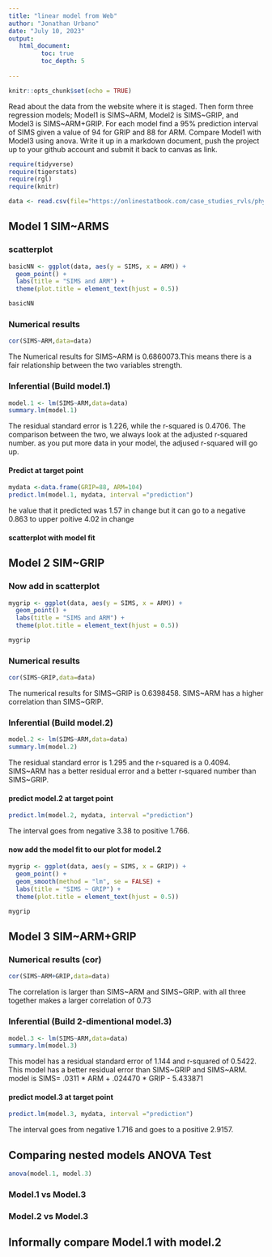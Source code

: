 ```yaml
---
title: "linear model from Web"
author: "Jonathan Urbano"
date: "July 10, 2023"
output:
   html_document:
         toc: true
         toc_depth: 5
        
---
```


```r
knitr::opts_chunk$set(echo = TRUE)
```

Read about the data from the website where it is staged.  Then form three regression models; Model1 is SIMS~ARM, Model2 is SIMS~GRIP, and Model3 is SIMS~ARM+GRIP. For each model find a 95% prediction interval of SIMS given a value of 94  for GRIP and 88 for ARM. Compare Model1 with Model3 using anova. Write it up in a markdown document, push the project up to your github account and submit it back to canvas as link. 

 


```r
require(tidyverse)
require(tigerstats)
require(rgl)
require(knitr)

```

```r
data <- read.csv(file="https://onlinestatbook.com/case_studies_rvls/physical_strength/data.txt",sep="",header=TRUE)  

```

## Model 1 SIM~ARMS





### scatterplot
```r
basicNN <- ggplot(data, aes(y = SIMS, x = ARM)) +
  geom_point() +
  labs(title = "SIMS and ARM") +
  theme(plot.title = element_text(hjust = 0.5))

basicNN
```

### Numerical results
```r
cor(SIMS~ARM,data=data)
```

The Numerical results for SIMS~ARM is 0.6860073.This means there is a fair relationship between the two variables strength.



### Inferential  (Build model.1)
```r
model.1 <- lm(SIMS~ARM,data=data)
summary.lm(model.1)
```

The residual standard error is 1.226, while the r-squared is 0.4706. The comparison between the two, we always look at the adjusted r-squared number. as you put more data in your model, the adjused r-squared will go up.



#### Predict at target point
```r
mydata <-data.frame(GRIP=88, ARM=104)
predict.lm(model.1, mydata, interval ="prediction")
```

he value that it predicted was 1.57 in change but it can go to a negative 0.863 to upper poitive 4.02 in change



#### scatterplot with model fit
  

## Model 2 SIM~GRIP

### Now add in scatterplot
```r
mygrip <- ggplot(data, aes(y = SIMS, x = ARM)) +
  geom_point() +
  labs(title = "SIMS and ARM") +
  theme(plot.title = element_text(hjust = 0.5))

mygrip
```

### Numerical results 
```r
cor(SIMS~GRIP,data=data)
```

The numerical results for SIMS~GRIP is 0.6398458. SIMS~ARM has a higher correlation than SIMS~GRIP.



### Inferential  (Build model.2)
```r
model.2 <- lm(SIMS~ARM,data=data)
summary.lm(model.2)
```  

The residual standard error is 1.295 and the r-squared is a 0.4094. SIMS~ARM has a better residual error and a better r-squared number than SIMS~GRIP.


#### predict model.2 at target point
```r
predict.lm(model.2, mydata, interval ="prediction")
```


The interval goes from negative 3.38 to positive 1.766.


#### now add the model fit to our plot for model.2
```r
mygrip <- ggplot(data, aes(y = SIMS, x = GRIP)) +
  geom_point() +
  geom_smooth(method = "lm", se = FALSE) +
  labs(title = "SIMS ~ GRIP") +
  theme(plot.title = element_text(hjust = 0.5))

mygrip

```  


## Model 3 SIM~ARM+GRIP



### Numerical results (cor)

```r
cor(SIMS~ARM+GRIP,data=data)
```
  
The correlation is larger than SIMS~ARM and SIMS~GRIP. with all three together makes a larger correlation of 0.73
  
  
### Inferential  (Build 2-dimentional model.3)
```r
model.3 <- lm(SIMS~ARM,data=data)
summary.lm(model.3)
```

This model has a residual standard error of 1.144 and r-squared of 0.5422. This model has a better residual error than SIMS~GRIP and SIMS~ARM. model is SIMS= .0311 * ARM + .024470 * GRIP - 5.433871


#### predict model.3 at target point
```r
predict.lm(model.3, mydata, interval ="prediction")
```  

The interval goes from negative 1.716 and goes to a positive 2.9157.


## Comparing nested models ANOVA Test
```r
anova(model.1, model.3)
```



### Model.1 vs Model.3
### Model.2 vs Model.3

## Informally compare Model.1 with model.2

